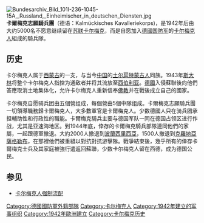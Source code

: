 {{Unreferenced|time=c}}
[[File:Bundesarchiv_Bild_101I-236-1045-15A,_Russland,_Einheimischer_in_deutschen_Diensten.jpg|thumb]]
'''卡爾梅克志願騎兵團'''（德语：Kalmückisches Kavalleriekorps)，是1942年后由大约5000名不愿意继续留在[[苏联|苏联]][[卡尔梅克苏维埃社会主义自治共和国|卡尔梅克]]，而是自愿加入[[德國国防军|德國国防军]]的[[卡尔梅克人|卡尔梅克人]]組成的騎兵隊。

==历史==
卡尔梅克人属于[[西蒙古|西蒙古]]的一支，与当今[[中国|中国]]的[[土尔扈特|土尔扈特]][[蒙古人|蒙古人]]同族。1943年[[斯大林|斯大林]]将整个卡尔梅克人指控为通敌者并将其流放至[[西伯利亚|西伯利亚]]。[[德國|德國]]入侵蘇聯後向他們答應取消土地集体化，允许卡尔梅克人重新信奉[[佛教|佛教]]并在戰後成立自己的國家。

卡尔梅克自愿骑兵团由五個營组成，每個營由5個中隊组成。卡爾梅克志願騎兵團一切領導職務歸卡爾梅克人，大多數軍官是卡爾梅克人。少数德國人只在骑兵团承担輔助性和行政性的職能。卡爾梅克騎兵主要与德国军队一同在德国占领区进行作战，尤其是亚速海地区。到1944年底，倖存的卡爾梅克騎兵部隊連同他們的家屬，一起跟德軍撤退。大約2000人撤退到[[波蘭|波蘭]][[西里西亞|西里西亞]]，1500人撤退到[[克羅地亞|克羅地亞]][[薩格勒布|薩格勒布]]，在那裡他們被重組以對抗對抗游擊隊。戰爭結束後，幾乎所有的倖存卡爾梅克士兵及其家庭被強行遣返回蘇聯，少数卡尔梅克人留在西德，成为德国公民。

==参见==
*[[卡尔梅克人强制流配|卡尔梅克人强制流配]]

{{德國國防軍陸軍的軍單位}}
[[Category:德國國防軍外籍部隊|Category:德國國防軍外籍部隊]]
[[Category:卡尔梅克人|Category:卡尔梅克人]]
[[Category:1942年建立的军事组织|Category:1942年建立的军事组织]]
[[Category:1942年歐洲建立|Category:1942年歐洲建立]]
[[Category:卡尔梅克历史|Category:卡尔梅克历史]]